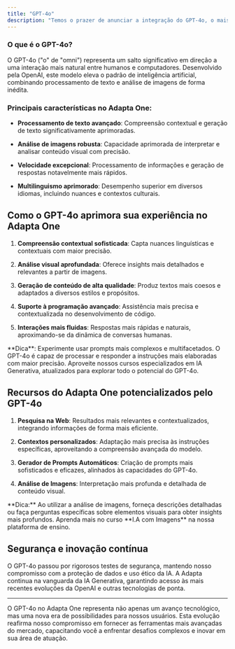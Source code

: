 ```yaml
---
title: "GPT-4o"
description: "Temos o prazer de anunciar a integração do GPT-4o, o mais recente modelo de linguagem da OpenAI, à nossa plataforma. Este lançamento marca um avanço substancial em relação ao GPT-4 original, com o qual iniciamos nossa jornada no Adapta One."
---
```


### O que é o GPT-4o?

O GPT-4o ("o" de "omni") representa um salto significativo em direção a uma interação mais natural entre humanos e computadores. Desenvolvido pela OpenAI, este modelo eleva o padrão de inteligência artificial, combinando processamento de texto e análise de imagens de forma inédita.

### Principais características no Adapta One:

* **Processamento de texto avançado**: Compreensão contextual e geração de texto significativamente aprimoradas.

* **Análise de imagens robusta**: Capacidade aprimorada de interpretar e analisar conteúdo visual com precisão.

* **Velocidade excepcional**: Processamento de informações e geração de respostas notavelmente mais rápidos.

* **Multilinguismo aprimorado**: Desempenho superior em diversos idiomas, incluindo nuances e contextos culturais.

## Como o GPT-4o aprimora sua experiência no Adapta One

1. **Compreensão contextual sofisticada**: Capta nuances linguísticas e contextuais com maior precisão.

2. **Análise visual aprofundada**: Oferece insights mais detalhados e relevantes a partir de imagens.

3. **Geração de conteúdo de alta qualidade**: Produz textos mais coesos e adaptados a diversos estilos e propósitos.

4. **Suporte à programação avançado**: Assistência mais precisa e contextualizada no desenvolvimento de código.

5. **Interações mais fluidas**: Respostas mais rápidas e naturais, aproximando-se da dinâmica de conversas humanas.

<Tip>
  **Dica**: Experimente usar prompts mais complexos e multifacetados. O GPT-4o é capaz de processar e responder a instruções mais elaboradas com maior precisão. Aproveite nossos cursos especializados em IA Generativa, atualizados para explorar todo o potencial do GPT-4o.&#x20;
</Tip>

## Recursos do Adapta One potencializados pelo GPT-4o

1. **Pesquisa na Web**: Resultados mais relevantes e contextualizados, integrando informações de forma mais eficiente.

2. **Contextos personalizados**: Adaptação mais precisa às instruções específicas, aproveitando a compreensão avançada do modelo.

3. **Gerador de Prompts Automáticos**: Criação de prompts mais sofisticados e eficazes, alinhados às capacidades do GPT-4o.

4. **Análise de Imagens**: Interpretação mais profunda e detalhada de conteúdo visual.

<Tip>
  **Dica:** Ao utilizar a análise de imagens, forneça descrições detalhadas ou faça perguntas específicas sobre elementos visuais para obter insights mais profundos. Aprenda mais no curso **I.A com Imagens** na nossa plataforma de ensino.&#x20;
</Tip>

## Segurança e inovação contínua

O GPT-4o passou por rigorosos testes de segurança, mantendo nosso compromisso com a proteção de dados e uso ético da IA. A Adapta continua na vanguarda da IA Generativa, garantindo acesso às mais recentes evoluções da OpenAI e outras tecnologias de ponta.

***

<Note>
  O GPT-4o no Adapta One representa não apenas um avanço tecnológico, mas uma nova era de possibilidades para nossos usuários. Esta evolução reafirma nosso compromisso em fornecer as ferramentas mais avançadas do mercado, capacitando você a enfrentar desafios complexos e inovar em sua área de atuação.
</Note>